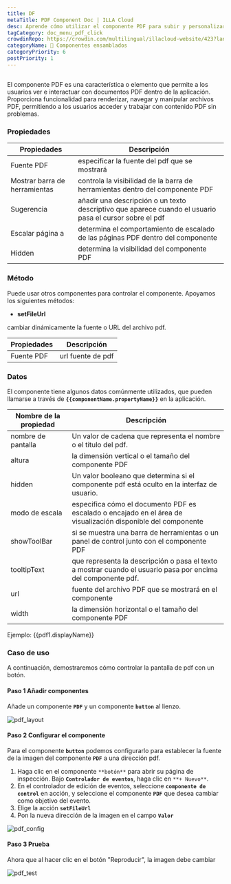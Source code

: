 ```yaml
---
title: DF
metaTitle: PDF Component Doc | ILLA Cloud
desc: Aprende cómo utilizar el componente PDF para subir y personalizar archivos pdf para tu aplicación en ILLA Cloud.
tagCategory: doc_menu_pdf_click
crowdinRepo: https://crowdin.com/multilingual/illacloud-website/423?languages=es&filter=basic&value=0
categoryName: 🧬 Componentes ensamblados
categoryPriority: 6
postPriority: 1
---
```


## <h2 hidden>¿Qué es PDF?</h2>

El componente PDF es una característica o elemento que permite a los usuarios ver e interactuar con documentos PDF dentro de la aplicación. Proporciona funcionalidad para renderizar, navegar y manipular archivos PDF, permitiendo a los usuarios acceder y trabajar con contenido PDF sin problemas.

### Propiedades

| Propiedades                   | Descripción                                                                                             |
| ----------------------------- | ------------------------------------------------------------------------------------------------------- |
| Fuente PDF                    | especificar la fuente del pdf que se mostrará                                                           |
| Mostrar barra de herramientas | controla la visibilidad de la barra de herramientas dentro del componente PDF                           |
| Sugerencia                    | añadir una descripción o un texto descriptivo que aparece cuando el usuario pasa el cursor sobre el pdf |
| Escalar página a              | determina el comportamiento de escalado de las páginas PDF dentro del componente                        |
| Hidden                        | determina la visibilidad del componente PDF                                                             |

### Método

Puede usar otros componentes para controlar el componente. Apoyamos los siguientes métodos:

-   **setFileUrl**

cambiar dinámicamente la fuente o URL del archivo pdf.

| Propiedades | Descripción       |
| ----------- | ----------------- |
| Fuente PDF  | url fuente de pdf |

### Datos

El componente tiene algunos datos comúnmente utilizados, que pueden llamarse a través de **`{{componentName.propertyName}}`** en la aplicación.

| Nombre de la propiedad | Descripción                                                                                                                  |
| ---------------------- | ---------------------------------------------------------------------------------------------------------------------------- |
| nombre de pantalla     | Un valor de cadena que representa el nombre o el título del pdf.                                                             |
| altura                 | la dimensión vertical o el tamaño del componente PDF                                                                         |
| hidden                 | Un valor booleano que determina si el componente pdf está oculto en la interfaz de usuario.                                  |
| modo de escala         | especifica cómo el documento PDF es escalado o encajado en el área de visualización disponible del componente                |
| showToolBar            | si se muestra una barra de herramientas o un panel de control junto con el componente PDF                                    |
| tooltipText            | que representa la descripción o pasa el texto a mostrar cuando el usuario pasa por encima del componente pdf.                |
| url                    | fuente del archivo PDF que se mostrará en el componente                                                                      |
| width                  | la dimensión horizontal o el tamaño del componente PDF                                                                       |

Ejemplo: {{pdf1.displayName}}

### Caso de uso

A continuación, demostraremos cómo controlar la pantalla de pdf con un botón.

#### Paso 1 Añadir componentes

Añade un componente **`PDF`** y un componente **`button`** al lienzo.

![pdf_layout](https://cdn.illacloud.com/official-website/img/docs/pdf_layout.jpg)

#### Paso 2 Configurar el componente

Para el componente **`button`** podemos configurarlo para establecer la fuente de la imagen del componente **`PDF`** a una dirección pdf.

1.  Haga clic en el componente `**botón**` para abrir su página de inspección. Bajo **`Controlador de eventos`**, haga clic en `**+ Nuevo**`.
2.  En el controlador de edición de eventos, seleccione **`componente de control`** en acción, y seleccione el componente **`PDF`** que desea cambiar como objetivo del evento.
3.  Elige la acción **`setFileUrl`**
4.  Pon la nueva dirección de la imagen en el campo **`Valor`**

![pdf_config](https://cdn.illacloud.com/official-website/img/docs/pdf_config.jpg)

#### Paso 3 Prueba

Ahora que al hacer clic en el botón "Reproducir", la imagen debe cambiar

![pdf_test](https://cdn.illacloud.com/official-website/img/docs/pdf_test.jpg)
